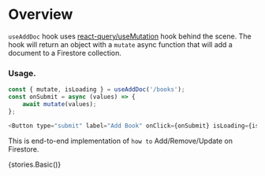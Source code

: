 
<Meta title="Modules|firebase-hooks/Hooks" />

# Overview

`useAddDoc` hook uses [react-query/useMutation](https://react-query.tanstack.com/guides/mutations)
hook behind the scene. The hook will return an object with a `mutate` async function that will add a document to a Firestore collection.

### Usage.

```js
const { mutate, isLoading } = useAddDoc('/books');
const onSubmit = async (values) => {
    await mutate(values);
};

<Button type="submit" label="Add Book" onClick={onSubmit} isLoading={isLoading} />;
```

This is end-to-end implementation of `how to` Add/Remove/Update on Firestore.

<Preview>
    <Story name="useAddDoc">{stories.Basic()}</Story>
</Preview>
